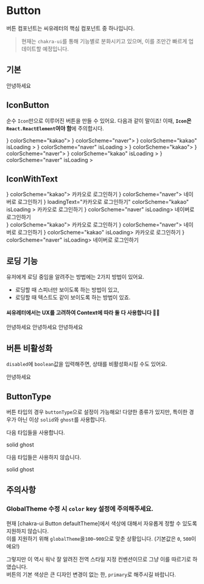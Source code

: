 

<style>
  {`
      html, body {
        font-weight: 400;
      }
      strong {
        font-weight: 700;
      }
      span {
        display: block;
      }
    `}
</style>

# Button

버튼 컴포넌트는 씨유레터의 핵심 컴포넌트 중 하나입니다.

> 현재는 `chakra-ui`를 통해 기능별로 분화시키고 있으며, 이를 조만간 빠르게 업데이트할 예정입니다.

<Meta title="Components/Buttons" component={DefaultButton} />

## 기본

<Canvas>
  <Story name="소개">
    <DefaultButton isLoading={false} size="lg" colorScheme="primary">
      안녕하세요
    </DefaultButton>
  </Story>
</Canvas>

## IconButton

순수 `Icon`만으로 이루어진 버튼을 만들 수 있어요. 다음과 같이 말이죠!
이때, <strong>`Icon`은 `React.ReactElement`여야 함</strong>에 주의합시다.

<Canvas>
  <Story name="button | Icon">
    <IconButton size="lg" icon={<KakaoIcon size="48px" />} colorScheme="kakao"></IconButton>
    <IconButton size="lg" icon={<NaverIcon size="48px" />} colorScheme="naver"></IconButton>
    <IconButton
      size="lg"
      icon={<KakaoIcon size="48px" />}
      colorScheme="kakao"
      isLoading
    ></IconButton>
    <IconButton
      size="lg"
      icon={<NaverIcon size="48px" />}
      colorScheme="naver"
      isLoading
    ></IconButton>
    <IconButton size="md" icon={<KakaoIcon size="32px" />} colorScheme="kakao"></IconButton>
    <IconButton size="md" icon={<NaverIcon size="32px" />} colorScheme="naver"></IconButton>
    <IconButton
      size="md"
      icon={<KakaoIcon size="32px" />}
      colorScheme="kakao"
      isLoading
    ></IconButton>
    <IconButton
      size="md"
      icon={<NaverIcon size="32px" />}
      colorScheme="naver"
      isLoading
    ></IconButton>
  </Story>
</Canvas>

## IconWithText

<Canvas>
  <Story name="button | IconWithText">
    <IconWithTextButton size="lg" leftIcon={<KakaoIcon size="48px" />} colorScheme="kakao">
      카카오로 로그인하기
    </IconWithTextButton>
    <IconWithTextButton size="lg" leftIcon={<NaverIcon size="48px" />} colorScheme="naver">
      네이버로 로그인하기
    </IconWithTextButton>
    <IconWithTextButton
      size="lg"
      leftIcon={<KakaoIcon size="48px" />}
      loadingText="카카오로 로그인하기"
      colorScheme="kakao"
      isLoading
    >
      카카오로 로그인하기
    </IconWithTextButton>
    <IconWithTextButton size="lg" icon={<NaverIcon size="48px" />} colorScheme="naver" isLoading>
      네이버로 로그인하기
    </IconWithTextButton>
    <div>
      <IconWithTextButton size="md" rightIcon={<KakaoIcon size="32px" />} colorScheme="kakao">
        카카오로 로그인하기
      </IconWithTextButton>
      <IconWithTextButton size="md" rightIcon={<NaverIcon size="32px" />} colorScheme="naver">
        네이버로 로그인하기
      </IconWithTextButton>
      <IconWithTextButton size="md" icon={<KakaoIcon size="32px" />} colorScheme="kakao" isLoading>
        카카오로 로그인하기
      </IconWithTextButton>
      <IconWithTextButton size="md" icon={<NaverIcon size="32px" />} colorScheme="naver" isLoading>
        네이버로 로그인하기
      </IconWithTextButton>
    </div>
  </Story>
</Canvas>

## 로딩 기능

유저에게 로딩 중임을 알려주는 방법에는 2가지 방법이 있어요.

- 로딩할 때 스피너만 보이도록 하는 방법이 있고,
- 로딩할 때 텍스트도 같이 보이도록 하는 방법이 있죠.

#### 씨유레터에서는 UX를 고려하여 Context에 따라 둘 다 사용합니다 🙆🏻

<Canvas>
  <Story name="props | isLoading">
    <DefaultButton size="lg" isLoading={false} colorScheme="primary">
      안녕하세요
    </DefaultButton>
    <DefaultButton size="lg" colorScheme="primary" isLoading loadingText="로딩 중이에요">
      안녕하세요
    </DefaultButton>
    <DefaultButton size="lg" colorScheme="primary" isLoading>
      안녕하세요
    </DefaultButton>
  </Story>
</Canvas>

## 버튼 비활성화

`disabled`에 `boolean`값을 입력해주면, 상태를 비활성화시킬 수도 있어요.

<Canvas>
  <Story name="props | disabled">
    <DefaultButton size="lg" colorScheme="primary" disabled>
      안녕하세요
    </DefaultButton>
  </Story>
</Canvas>

## ButtonType

버튼 타입의 경우 `buttonType`으로 설정이 가능해요!
다양한 종류가 있지만, 특이한 경우가 아닌 이상 `solid`와 `ghost`를 사용합니다.

<Canvas>
  <Story name="props | buttonType">
    <div>
      <p>다음 타입들을 사용합니다.</p>
      <DefaultButton size="lg" colorScheme="primary" shape="solid">
        solid
      </DefaultButton>
      <DefaultButton size="lg" colorScheme="primary" shape="ghost">
        ghost
      </DefaultButton>
    </div>
    <div>
      <p>다음 타입들은 사용하지 않습니다.</p>
      <DefaultButton size="lg" colorScheme="primary" shape="outline">
        solid
      </DefaultButton>
      <DefaultButton size="lg" colorScheme="primary" shape="link">
        ghost
      </DefaultButton>
    </div>
  </Story>
</Canvas>

## 주의사항

### GlobalTheme 수정 시 `color` key 설정에 주의해주세요.

현재 [chakra-ui Button defaultTheme]에서 색상에 대해서 자유롭게 정할 수 있도록 지원하지 않습니다.<br/>
이를 지원하기 위해 `globalTheme`을`100~900`으로 맞춘 상황입니다. (기본값은 `0`, `500`이에요!)

그렇지만 이 역시 워낙 잘 알려진 전역 스타일 지정 컨벤션이므로 그냥 이를 따르기로 하였습니다.  
버튼의 기본 색상은 큰 디자인 변경이 없는 한, `primary`로 해주시길 바랍니다.
